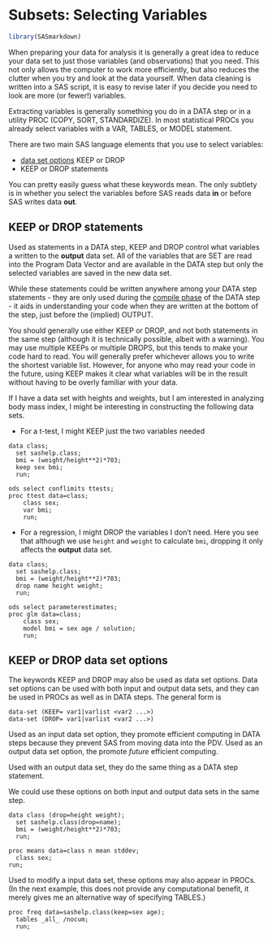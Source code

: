 # Subsets: Selecting Variables

```r
library(SASmarkdown)
```

When preparing your data for analysis it is generally a great idea to reduce
your data set to just those variables (and observations) that you need.  This
not only allows the computer to work more efficiently, but also reduces the
clutter when you try and look at the data yourself.  When data cleaning is
written into a SAS script, it is easy to revise later if you decide you
need to look are more (or fewer!) variables.

Extracting variables is generally something you do in a DATA step or in a
utility PROC (COPY, SORT, STANDARDIZE).  In most statistical PROCs you
already select variables with a VAR, TABLES, or MODEL statement.

There are two main SAS language elements that you use to select variables:

- [data set options](data_set_options.html) KEEP or DROP
- KEEP or DROP statements

You can pretty easily guess what these keywords mean.  The only
subtlety is in whether you select the variables before SAS reads
data **in** or before SAS writes data **out**.

## KEEP or DROP statements

Used as statements in a DATA step, KEEP and DROP control what variables
a written to the **output** data set.  All of the variables that are
SET are read into the Program Data Vector and are available in the DATA step
but only the selected variables are saved in the new data set.

While these statements could be written
anywhere among your DATA step statements - they are only used during the
[compile phase](https://users.ssc.wisc.edu/~hemken/SASworkshops/4-18_Understanding_DATA_Steps.html#compile-phase)
of the DATA step - it aids in understanding your code when they are
written at the bottom of the step, just before the (implied) OUTPUT.

You should generally use either KEEP or DROP, and not both statements in the
same step (although it is technically possible, albeit with a warning).
You may use multiple KEEPs
or multiple DROPS, but this tends to make your code hard to read.  You will generally prefer
whichever allows you to write the shortest variable list.  However, for anyone who may
read your code in the future, using KEEP makes it clear what variables will be
in the result without having to be overly familiar with your data.

If I have a data set with heights and weights, but I am interested in analyzing
body mass index, I might be interesting in constructing the following data sets.

- For a t-test, I might KEEP just the two variables needed

```sas
data class;
  set sashelp.class;
  bmi = (weight/height**2)*703;
  keep sex bmi;
  run;

ods select conflimits ttests;
proc ttest data=class;
	class sex;
	var bmi;
	run;
```

- For a regression, I might DROP the variables I don't need.  Here you see
that although we use `height` and `weight` to calculate `bmi`, dropping
it only affects the **output** data set.

```sas
data class;
  set sashelp.class;
  bmi = (weight/height**2)*703;
  drop name height weight;
  run;

ods select parameterestimates;
proc glm data=class;
	class sex;
	model bmi = sex age / solution;
	run;
```

## KEEP or DROP data set options
The keywords KEEP and DROP may also be used as data set options.  Data
set options can be used with both input and output data sets, and they
can be used in PROCs as well as in DATA steps.  The general form is

```sas
data-set (KEEP= var1|varlist <var2 ...>)
data-set (DROP= var1|varlist <var2 ...>)
```

Used as an input data set option, they promote efficient computing in
DATA steps because they prevent SAS from moving data into the PDV.
Used as an output data set option, the promote *future* efficient
computing.

Used with an output data set, they do the same thing as a
DATA step statement.

We could use these options on both input and output data
sets in the same step.

```sas
data class (drop=height weight);
  set sashelp.class(drop=name);
  bmi = (weight/height**2)*703;
  run;

proc means data=class n mean stddev;
  class sex;
run;
```

Used to modify a input data set, these options may also appear in
PROCs.  (In the next example, this does not provide any computational
benefit, it merely gives me an alternative way of specifying TABLES.)

```sas
proc freq data=sashelp.class(keep=sex age);
  tables _all_ /nocum;
  run;
```

